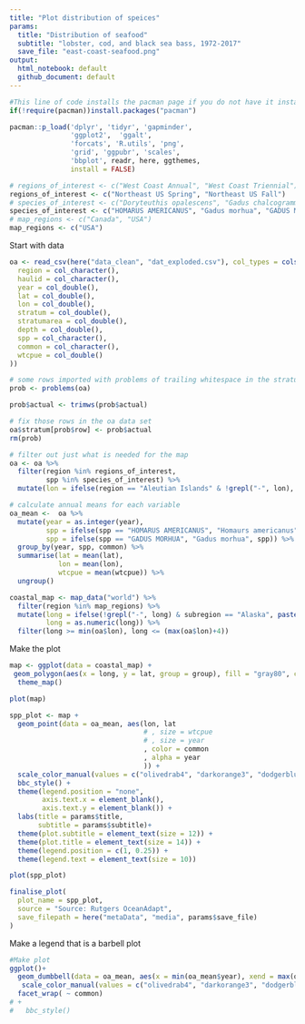 ```yaml
---
title: "Plot distribution of speices"
params:
  title: "Distribution of seafood"
  subtitle: "lobster, cod, and black sea bass, 1972-2017"
  save_file: "east-coast-seafood.png"
output: 
  html_notebook: default
  github_document: default
---
```

<!-- To turn this into an R script: -->
<!-- knitr::purl(map-spp-dist2.Rmd) -->

```r
#This line of code installs the pacman page if you do not have it installed - if you do, it simply loads the package
if(!require(pacman))install.packages("pacman")

pacman::p_load('dplyr', 'tidyr', 'gapminder',
               'ggplot2',  'ggalt',
               'forcats', 'R.utils', 'png', 
               'grid', 'ggpubr', 'scales',
               'bbplot', readr, here, ggthemes,
               install = FALSE)

# regions_of_interest <- c("West Coast Annual", "West Coast Triennial")
regions_of_interest <- c("Northeast US Spring", "Northeast US Fall")
# species_of_interest <- c("Doryteuthis opalescens", "Gadus chalcogrammus", "Sebastes pinniger")
species_of_interest <- c("HOMARUS AMERICANUS", "Gadus morhua", "GADUS MORHUA", "Homaurs americanus", "CENTROPRISTIS STRIATA")
# map_regions <- c("Canada", "USA")
map_regions <- c("USA")
```


Start with data
```r
oa <- read_csv(here("data_clean", "dat_exploded.csv"), col_types = cols(
  region = col_character(),
  haulid = col_character(),
  year = col_double(),
  lat = col_double(),
  lon = col_double(),
  stratum = col_double(),
  stratumarea = col_double(),
  depth = col_double(),
  spp = col_character(),
  common = col_character(),
  wtcpue = col_double()
))

# some rows imported with problems of trailing whitespace in the stratum column
prob <- problems(oa)

prob$actual <- trimws(prob$actual)

# fix those rows in the oa data set
oa$stratum[prob$row] <- prob$actual
rm(prob)

# filter out just what is needed for the map
oa <- oa %>%
  filter(region %in% regions_of_interest, 
         spp %in% species_of_interest) %>%
  mutate(lon = ifelse(region == "Aleutian Islands" & !grepl("-", lon), as.numeric(paste0("-", lon)), lon))

# calculate annual means for each variable
oa_mean <-  oa %>% 
  mutate(year = as.integer(year), 
         spp = ifelse(spp == "HOMARUS AMERICANUS", "Homaurs americanus", spp), 
         spp = ifelse(spp == "GADUS MORHUA", "Gadus morhua", spp)) %>% 
  group_by(year, spp, common) %>% 
  summarise(lat = mean(lat), 
            lon = mean(lon), 
            wtcpue = mean(wtcpue)) %>% 
  ungroup() 
```
```r
coastal_map <- map_data("world") %>% 
  filter(region %in% map_regions) %>%
  mutate(long = ifelse(!grepl("-", long) & subregion == "Alaska", paste0("-", long), long), 
         long = as.numeric(long)) %>%
  filter(long >= min(oa$lon), long <= (max(oa$lon)+4))
```

Make the plot
```r
map <- ggplot(data = coastal_map) +
 geom_polygon(aes(x = long, y = lat, group = group), fill = "gray80", colour = "gray85") + coord_fixed(1.3) +
  theme_map()

plot(map)
```

```r
spp_plot <- map +
  geom_point(data = oa_mean, aes(lon, lat
                                 # , size = wtcpue
                                 # , size = year
                                 , color = common
                                 , alpha = year
                                 )) +
  scale_color_manual(values = c("olivedrab4", "darkorange3", "dodgerblue3")) + 
  bbc_style() +
  theme(legend.position = "none",
        axis.text.x = element_blank(), 
        axis.text.y = element_blank()) +
  labs(title = params$title,
       subtitle = params$subtitle)+
  theme(plot.subtitle = element_text(size = 12)) +
  theme(plot.title = element_text(size = 14)) +
  theme(legend.position = c(1, 0.25)) +
  theme(legend.text = element_text(size = 10))

plot(spp_plot)

finalise_plot(
  plot_name = spp_plot, 
  source = "Source: Rutgers OceanAdapt", 
  save_filepath = here("metaData", "media", params$save_file)
)
```
Make a legend that is a barbell plot
```r

#Make plot
ggplot()+
  geom_dumbbell(data = oa_mean, aes(x = min(oa_mean$year), xend = max(oa_mean$year), y = common, group = common, alpha = year, color = common)) + 
   scale_color_manual(values = c("olivedrab4", "darkorange3", "dodgerblue3")) +
  facet_wrap( ~ common)
# + 
#   bbc_style() 
```
 
 
 
 
